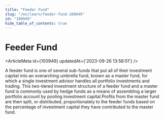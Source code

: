 ```yaml
---
title: "Feeder Fund"
slug: "/en/learn/feeder-fund-100949"
id: "100949"
hide_table_of_contents: true
---
```



# Feeder Fund

<ArticleMeta id={100949} updatedAt={'2023-09-26 13:58:51'} />
<div className='border-solid border-b border-t-0 my-4 border-[var(--ifm-color-gray-300)]' />

A feeder fund is one of several sub-funds that put all of their investment capital into an overarching umbrella fund, known as a master fund, for which a single investment advisor handles all portfolio investments and trading. This two-tiered investment structure of a feeder fund and a master fund is commonly used by hedge funds as a means of assembling a larger portfolio account by pooling investment capital.Profits from the master fund are then split, or distributed, proportionately to the feeder funds based on the percentage of investment capital they have contributed to the master fund.
